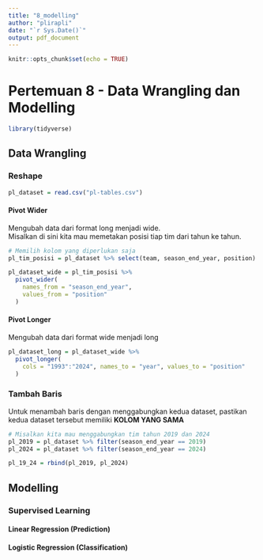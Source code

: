 ```yaml
---
title: "8_modelling"
author: "plirapli"
date: "`r Sys.Date()`"
output: pdf_document
---
```


```r
knitr::opts_chunk$set(echo = TRUE)
```

# Pertemuan 8 - Data Wrangling dan Modelling

```r
library(tidyverse)
```

## Data Wrangling

### Reshape

```r
pl_dataset = read.csv("pl-tables.csv")
```

#### Pivot Wider

Mengubah data dari format long menjadi wide.\
Misalkan di sini kita mau memetakan posisi tiap tim dari tahun ke tahun.

```r
# Memilih kolom yang diperlukan saja
pl_tim_posisi = pl_dataset %>% select(team, season_end_year, position)

pl_dataset_wide = pl_tim_posisi %>% 
  pivot_wider(
    names_from = "season_end_year",
    values_from = "position"
  )
```

#### Pivot Longer

Mengubah data dari format wide menjadi long

```r
pl_dataset_long = pl_dataset_wide %>%
  pivot_longer(
    cols = "1993":"2024", names_to = "year", values_to = "position"
  )
```

### Tambah Baris

Untuk menambah baris dengan menggabungkan kedua dataset, pastikan kedua dataset tersebut memiliki **KOLOM YANG SAMA**

```r
# Misalkan kita mau menggabungkan tim tahun 2019 dan 2024
pl_2019 = pl_dataset %>% filter(season_end_year == 2019)
pl_2024 = pl_dataset %>% filter(season_end_year == 2024)

pl_19_24 = rbind(pl_2019, pl_2024)
```

## Modelling

### Supervised Learning

#### Linear Regression (Prediction)

#### Logistic Regression (Classification)
